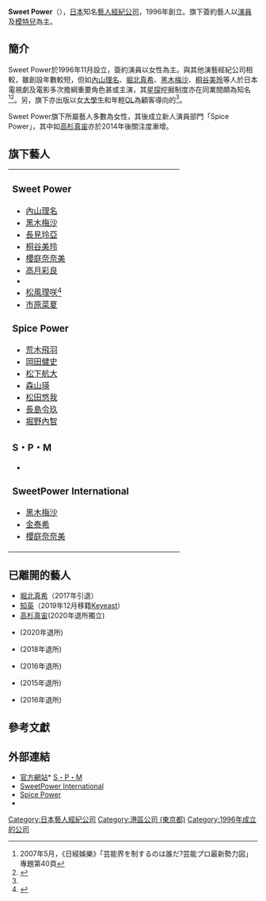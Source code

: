 {{Infobox Company 
| company_name    = 株式會社Sweet Power<br/><small>{{lang|ja|株式会社スウィートパワー}}</small>
| company_name_en = Sweet Power Inc.
| company_logo   = 
| company_type =
| market_information = 
| foundation   = 1996年11月1日
| location     = [[日本|日本]]<br/>[[東京都|東京都]][[港區_(東京都)|港區]][[高輪|高輪]]一丁目3番15號{{lang|ja|ブロスビル}}7樓
| zip_code     = 〒108-0074
| telephone_no = 
| key_people   = 岡田直弓（[[代表取締役|代表取締役]][[總經理|社長]]）
| industry = [[娛樂|娛樂]][[服務業|服務業]]、[[出版業|出版業]]
| products = 藝人經紀、[[出版|出版]]
| capital  = 1千萬[[日圓|日圓]]
| revenue  = 1億5千萬[[日圓|日圓]]
| num_employees     = 14人
| accounting_period = 
| parent = 
| subsid = Sweet Power出版、S・P・M公司
| homepage = http://www.sweetpower.jp/
| footnotes = 
}}
'''Sweet Power'''（{{jpn|j=スウィートパワー}}），[[日本|日本]]知名[[藝人|藝人]][[經紀公司|經紀公司]]，1996年創立。旗下簽約藝人以[[演員|演員]]及[[模特兒|模特兒]]為主。

== 簡介 ==
Sweet Power於1996年11月設立，簽約演員以女性為主。與其他演藝經紀公司相較，雖創設年數較短，但如[[內山理名|內山理名]]、[[堀北真希|堀北真希]]、[[黑木梅沙|黑木梅沙]]、[[桐谷美玲|桐谷美玲]]等人於日本電視劇及電影多次擔綱重要角色甚或主演，其[[星探|星探]]挖掘制度亦在同業間頗為知名<ref name=ne07.5>2007年5月，《日經娛樂》「芸能界を制するのは誰だ?芸能プロ最新勢力図」專題第40頁</ref><ref>{{Cite web |url=http://www.sanspo.com/geino/news/20151008/geo15100812200017-n1.html |title=“ポスト・堀北真希”だ！　スウィートパワーの大型新人に注目！！／芸能ショナイ業務話 |accessdate=2015-10-27 |archive-date=2015-10-11 |archive-url=https://web.archive.org/web/20151011013139/http://www.sanspo.com/geino/news/20151008/geo15100812200017-n1.html |dead-url=no }}</ref>。另，旗下亦出版以女[[大學生|大學生]]和年輕[[辦公室女職員|OL]]為顧客導向的{{link-ja|赤文字系雜誌|赤文字系雑誌}}<ref name=ne07.5/>。

Sweet Power旗下所屬藝人多數為女性，其後成立新人演員部門「Spice Power」，其中如[[高杉真宙|高杉真宙]]亦於2014年後關注度漸增。

== 旗下藝人 ==
{|
| style="vertical-align: top;" width="330"|
=== Sweet Power ===
*[[內山理名|內山理名]]
*[[黑木梅沙|黑木梅沙]]
*[[長見玲亞|長見玲亞]]
*[[桐谷美玲|桐谷美玲]]
*[[櫻庭奈奈美|櫻庭奈奈美]]
*[[高月彩良|高月彩良]]
*{{link-ja|川島鈴遙|川島鈴遥}}
*[[松風理咲|松風理咲]]<ref>{{Cite web |url=http://www.chunichi.co.jp/chuspo/article/entertainment/news/CK2015100202000164.html |title=松風理咲　堀北の“妹分” ＣＭ共演デビュー |accessdate=2015-10-27 |archive-date=2015-10-02 |archive-url=https://web.archive.org/web/20151002234415/http://www.chunichi.co.jp/chuspo/article/entertainment/news/CK2015100202000164.html |dead-url=no }}</ref>
*[[市原菜夏|市原菜夏]]

=== Spice Power ===
*[[荒木飛羽|荒木飛羽]]
*[[岡田健史|岡田健史]]
*[[松下航大|松下航大]]
*[[森山瑛|森山瑛]]
*[[松田悠我|松田悠我]]
*[[長島令玖|長島令玖]]
*[[堀野內智|堀野內智]]

=== S・P・M ===
* {{link-ja|澤井美空|沢井美空}}

=== SweetPower International ===
*[[黑木梅沙|黑木梅沙]]
*[[金泰希|金泰希]]
*[[櫻庭奈奈美|櫻庭奈奈美]]
|}

== 已離開的藝人 ==
*[[堀北真希|堀北真希]]（2017年引退）
*[[知英|知英]]（2019年12月移籍[[Keyeast|Keyeast]]）
*[[高杉真宙|高杉真宙]](2020年退所獨立)
*{{link-ja|有坂來瞳|有坂来瞳}}(2020年退所)
*{{link-ja|佐倉花怜|佐倉花怜}}(2018年退所)
*{{link-ja|宮武祭|宮武祭}}(2016年退所)
*{{link-ja|宮武美桜|宮武美桜}}(2015年退所)
*{{link-ja|春花|春花}}(2016年退所)

== 參考文獻 ==
{{reflist}}

== 外部連結 ==
* [https://web.archive.org/web/20090212172245/http://sweetpower.jp/ 官方網站]* [http://sweetpower.jp/spm/ S・P・M]{{Wayback|url=http://sweetpower.jp/ |date=20090212172245 }}
* [http://www.spinternational.net/ SweetPower International]{{Wayback|url=http://www.spinternational.net/ |date=20150919084732 }}
* [http://www.spicepower.jp/ Spice Power]{{Wayback|url=http://www.spicepower.jp/ |date=20151025130024 }}
* {{Twitter|sweetpowerstaff}}

{{Sweet Power}}

{{DEFAULTSORT:Sweet Power}}

[[Category:日本藝人經紀公司|Category:日本藝人經紀公司]]
[[Category:港區公司_(東京都)|Category:港區公司 (東京都)]]
[[Category:1996年成立的公司|Category:1996年成立的公司]]